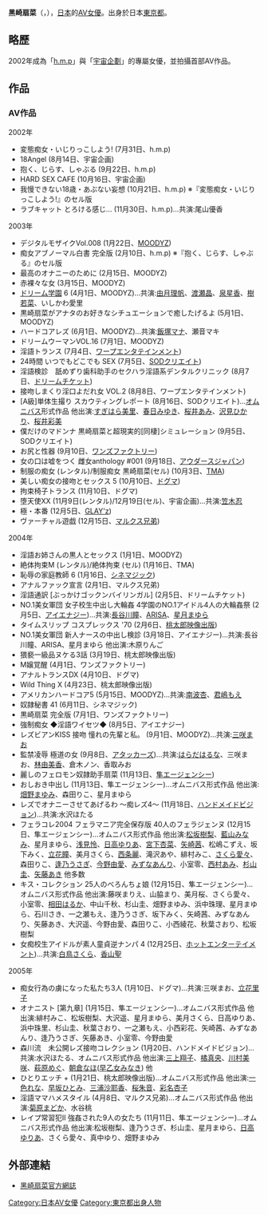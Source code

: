 {{AV女優|
|モデル名=黒崎 扇菜
|ふりがな=くろさき せんな
|画像ファイル=
|別名=
|愛称=
|生年=1984
|生月=1
|生日=10
|出身地=[[日本|日本]][[東京都|東京都]]
|血液型=AB型
|時点=2002年
|身長=160
|体重=
|バスト=82
|ウエスト=59
|ヒップ=85
|カップ=C
|股下=
|靴=
|身体備考=
|ジャンル=[[色情片|色情片]]
|AV出演期間=2002年 - 2005年
|活動備考=
|他の活動=
|その他=
}}
{{japanese|japanese=|黒崎 扇菜|kana=くろさき せんな|romaji=Kurosaki Senna}}
'''黑崎扇菜'''（{{lang-ja|くろさき せんな}}，{{bd|1984年|1月10日|||H黑崎}}），[[日本|日本]]的[[AV女優|AV女優]]。出身於日本[[東京都|東京都]]。

==略歷==
{{Unreferenced section|time=2022-06-11T08:01:01+00:00}}
2002年成為「[[h.m.p|h.m.p]]」與「[[宇宙企劃|宇宙企劃]]」的專屬女優，並拍攝首部AV作品。

== 作品 ==
=== AV作品 === 
;2002年
* 変態痴女・いじりっこしよう! (7月31日、h.m.p)
* 18Angel (8月14日、宇宙企画)
* 抱く、じらす、しゃぶる (9月22日、h.m.p)
* HARD SEX CAFE (10月16日、宇宙企画)
* 我慢できない18歳・あぶない妄想 (10月21日、h.m.p) ※『変態痴女・いじりっこしよう!』のセル版
* ラブキャット とろける感じ… (11月30日、h.m.p)…共演:尾山優香

;2003年
* デジタルモザイクVol.008 (1月22日、[[MOODYZ|MOODYZ]])
* 痴女アブノーマル白書 完全版 (2月10日、h.m.p) ※『抱く、じらす、しゃぶる』のセル版
* 最高のオナニーのために (2月15日、MOODYZ)
* 赤裸々な女 (3月15日、MOODYZ)
* [[ドリーム学園|ドリーム学園]] 6 (4月1日、MOODYZ)…共演:[[由月理帆|由月理帆]]、[[渡瀬晶|渡瀬晶]]、[[泉星香|泉星香]]、[[樹若菜|樹若菜]]、いしかわ愛里
* 黒崎扇菜がアナタのお好きなシチュエーションで癒したげるよ (5月1日、MOODYZ)
* ハードコアレズ (6月1日、MOODYZ)…共演:[[飯塚マナ|飯塚マナ]]、瀬音マキ
* ドリームウーマンVOL.16 (7月1日、MOODYZ)
* 淫語トランス (7月4日、[[ワープエンタテインメント|ワープエンタテインメント]])
* 24時間 いつでもどこでも SEX (7月5日、[[SODクリエイト|SODクリエイト]])
* 淫語検診　舐めずり歯科助手のセクハラ淫語系デンタルクリニック (8月7日、[[ドリームチケット|ドリームチケット]])
* 接吻しまくり淫口よだれ女 VOL.2 (8月8日、ワープエンタテインメント)
* [A級]単体生撮り スカウティングレポート (8月16日、SODクリエイト)…[[オムニバス|オムニバス]]形式作品 他出演:[[すぎはら美里|すぎはら美里]]、[[春日みゆき|春日みゆき]]、[[夏井亜美|桜井あみ]]、[[沢見ひかり|沢見ひかり]]、[[桜井彩美|桜井彩美]]
* 僕だけのマドンナ 黒崎扇菜と超現実的[同棲]シミュレーション (9月5日、SODクリエイト)
* お尻と性器 (9月10日、[[ワンズファクトリー|ワンズファクトリー]])
* 女の口は嘘をつく 雌女anthology #001 (9月18日、[[アウダースジャパン|アウダースジャパン]])
* 制服の痴女 (レンタル)/制服痴女 黒崎扇菜(セル) (10月3日、[[トータル・メディア・エージェンシー|TMA]])
* 美しい痴女の接吻とセックス 5 (10月10日、[[ドグマ_(アダルトビデオ)|ドグマ]])
* 拘束椅子トランス (11月10日、ドグマ)
* 堕天使XX (11月9日(レンタル)/12月19日(セル)、宇宙企画)…共演:[[笠木忍|笠木忍]]
* 極・本番 (12月5日、[[GLAY'z|GLAY'z]])
* ヴァーチャル遊戯 (12月15日、[[マルクス兄弟_(アダルトビデオ)|マルクス兄弟]])

;2004年
* 淫語お姉さんの黒人とセックス (1月1日、MOODYZ)
* 絶体拘束M (レンタル)/絶体拘束 (セル) (1月16日、TMA)
* 恥辱の家庭教師 6 (1月16日、[[シネマジック|シネマジック]])
* アナルファック宣言 (2月1日、マルクス兄弟)
* 淫語通訳 [ぶっかけゴックンバイリンガル] (2月5日、ドリームチケット)
* NO.1美女軍団 女子校生中出し大輪姦 4学園のNO.1アイドル4人の大輪姦祭 (2月5日、[[アイエナジー|アイエナジー]])…共演:[[長谷川瞳_(AV女優)|長谷川瞳]]、[[ARISA_(AV女優)|ARISA]]、[[星月まゆら|星月まゆら]]
* タイムスリップ コスプレックス '70 (2月6日、[[桃太郎_(アダルトビデオ)|桃太郎映像出版]])
* NO.1美女軍団 新人ナースの中出し検診 (3月18日、アイエナジー)…共演:長谷川瞳、ARISA、星月まゆら 他出演:木原りんご
* 猥褻一級品ヌケる3話 (3月19日、桃太郎映像出版)
* M嬢覚醒 (4月1日、ワンズファクトリー)
* アナルトランスDX (4月10日、ドグマ)
* Wild Thing X (4月23日、桃太郎映像出版)
* アメリカンハードコア5 (5月15日、MOODYZ)…共演:[[南波杏|南波杏]]、[[君嶋もえ|君嶋もえ]]
* 奴隷秘書 41 (6月11日、シネマジック)
* 黒崎扇菜 完全版 (7月1日、ワンズファクトリー)
* 強制痴女 ◆淫語ワイセツ◆ (8月5日、アイエナジー)
* レズビアンKISS 接吻 憧れの先輩と私。 (9月1日、MOODYZ)…共演:[[三咲まお|三咲まお]]
* 監禁凌辱 極道の女 (9月8日、[[アタッカーズ|アタッカーズ]])…共演:[[はらだはるな|はらだはるな]]、三咲まお、[[林由美香|林由美香]]、倉木ノン、香取みお
* 麗しのフェロモン奴隷助手扇菜 (11月13日、[[隼エージェンシー|隼エージェンシー]])
* おしおき中出し (11月13日、隼エージェンシー)…オムニバス形式作品 他出演:[[畑野まゆみ|畑野まゆみ]]、森田りこ、星月まゆら
* レズでオナニーさせてあげるわ ～痴レズ4～ (11月18日、[[ソフト・オン・デマンド|ハンドメイドビジョン]])…共演:水沢ほたる
* フェラコレ2004 フェラマニア完全保存版 40人のフェラジェンヌ (12月15日、隼エージェンシー)…オムニバス形式作品 他出演:[[松坂樹梨|松坂樹梨]]、[[藍山みなみ|藍山みなみ]]、星月まゆら、[[浅見怜|浅見怜]]、[[日高ゆりあ|日高ゆりあ]]、[[宮下杏菜|宮下杏菜]]、[[矢崎茜|矢崎茜]]、松嶋こずえ、坂下みく、[[立花瞳|立花瞳]]、美月さくら、[[西条麗|西条麗]]、滝沢あや、緋村みこ、[[さくら愛々|さくら愛々]]、森田りこ、[[逢乃うさぎ|逢乃うさぎ]]、[[今野由愛|今野由愛]]、[[みずなあんり|みずなあんり]]、小室零、[[西村あみ|西村あみ]]、[[杉山圭|杉山圭]]、[[矢藤あき|矢藤あき]] 他多数
* キス・コレクション 25人のべろんちょ娘 (12月15日、隼エージェンシー)…オムニバス形式作品 他出演:藤咲まりえ、山脇まり、美月桜、さくら愛々、小室零、[[相田はるか|相田はるか]]、中山千秋、杉山圭、畑野まゆみ、浜中珠理、星月まゆら、石川さき、一之瀬もえ、逢乃うさぎ、坂下みく、矢崎茜、みずなあんり、矢藤あき、大沢遥、今野由愛、森田りこ、小西綾花、秋葉さおり、松坂樹梨
* 女痴校生アイドルが素人童貞逆ナンパ 4 (12月25日、[[ホットエンターテイメント|ホットエンターテイメント]])…共演:[[白鳥さくら|白鳥さくら]]、[[香山聖|香山聖]]

;2005年
* 痴女行為の虜になった私たち3人 (1月10日、ドグマ)…共演:三咲まお、[[立花里子|立花里子]]
* オナニスト [第九章] (1月15日、隼エージェンシー)…オムニバス形式作品 他出演:緋村みこ、松坂樹梨、大沢遥、星月まゆら、美月さくら、日高ゆりあ、浜中珠里、杉山圭、秋葉さおり、一之瀬もえ、小西彩花、矢崎茜、みずなあんり、逢乃うさぎ、矢藤あき、小室零、今野由愛
* 森川流　未公開レズ接吻コレクション (1月20日、ハンドメイドビジョン)…共演:水沢ほたる、オムニバス形式作品 他出演:[[三上翔子|三上翔子]]、[[橘真央|橘真央]]、[[川村美咲|川村美咲]]、[[萩原めぐ|萩原めぐ]]、[[早乙女みなき|朝倉なほ]]([[早乙女みなき|早乙女みなき]]) 他
* ひとりエッチ + (1月21日、桃太郎映像出版)…オムニバス形式作品 他出演:[[一色れな|一色れな]]、[[早坂ひとみ|早坂ひとみ]]、[[三浦沙耶香|三浦沙耶香]]、[[桜朱音|桜朱音]]、[[彩名杏子|彩名杏子]]
* 淫語ママハメスタイル (4月8日、マルクス兄弟)…オムニバス形式作品 他出演:[[菊原まどか|菊原まどか]]、水谷桃
* レイプ常習犯II 強姦された9人の女たち (11月11日、隼エージェンシー)…オムニバス形式作品 他出演:松坂樹梨、逢乃うさぎ、杉山圭、星月まゆら、[[日高ゆりあ|日高ゆりあ]]、さくら愛々、真中ゆり、畑野まゆみ

== 外部連結 ==
* [https://web.archive.org/web/20101204154948/http://www.b-v.co.jp/back-number/188/kurosakisenna.html 黑崎扇菜官方網誌]

{{DEFAULTSORT:Kurosaki Senna}}
[[Category:日本AV女優|Category:日本AV女優]]
[[Category:東京都出身人物|Category:東京都出身人物]]